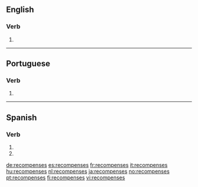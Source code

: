 {{also|récompenses|recompensés|récompensés}}
==English==

===Verb===
{{head|en|verb form}}

# {{en-third-person singular of|recompense}}

----

==Portuguese==

===Verb===
{{pt-verb-form}}

# {{pt-verb-form-of|recompensar}}

----

==Spanish==

===Verb===
{{es-verb-form}}

# {{es-verb form of|ending=ar|mood=imperative|sense=negative|pers=2|formal=no|number=singular|recompensar}}
# {{es-verb form of|ending=ar|mood=subjunctive|tense=present|pers=2|formal=no|number=singular|recompensar}}

[[de:recompenses]]
[[es:recompenses]]
[[fr:recompenses]]
[[it:recompenses]]
[[hu:recompenses]]
[[nl:recompenses]]
[[ja:recompenses]]
[[no:recompenses]]
[[pt:recompenses]]
[[fi:recompenses]]
[[vi:recompenses]]